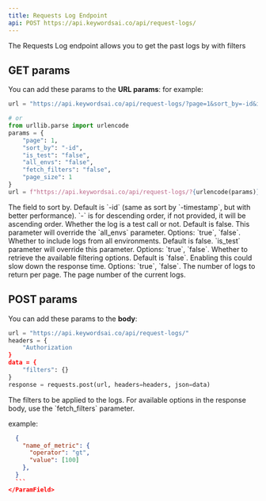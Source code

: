 ```yaml
---
title: Requests Log Endpoint
api: POST https://api.keywordsai.co/api/request-logs/
---
```


The Requests Log endpoint allows you to get the past logs by with filters


## GET params
You can add these params to the **URL params**:
for example:

```python
url = "https://api.keywordsai.co/api/request-logs/?page=1&sort_by=-id&is_test=false&all_envs=false&fetch_filters=false&page_size=1"

# or
from urllib.parse import urlencode
params = {
    "page": 1,
    "sort_by": "-id",
    "is_test": "false",
    "all_envs": "false",
    "fetch_filters": "false",
    "page_size": 1
}
url = f"https://api.keywordsai.co/api/request-logs/?{urlencode(params)}"
```

<ParamField path="sort_by" type="string" required>
  The field to sort by. Default is `-id` (same as sort by `-timestamp`, but with better performance).
  `-` is for descending order, if not provided, it will be ascending order.
</ParamField>

<ParamField path="is_test" type="string" default="false">
  Whether the log is a test call or not. Default is false. This parameter will override the `all_envs` parameter.
  Options: `true`, `false`.
</ParamField>

<ParamField path="all_envs" type="string" default="false">
  Whether to include logs from all environments. Default is false. `is_test` parameter will override this parameter.
  Options: `true`, `false`.
</ParamField>

<ParamField path="fetch_filters" type="string" default="false">
  Whether to retrieve the available filtering options. Default is `false`. Enabling this could slow down the response time.
  Options: `true`, `false`.
</ParamField>

<ParamField path="page_size" type="number" default={100}>
  The number of logs to return per page.
</ParamField>

<ParamField path="page" type="number" default={1}>
  The page number of the current logs.
</ParamField>

## POST params
You can add these params to the **body**:
```python
url = "https://api.keywordsai.co/api/request-logs/"
headers = {
    "Authorization
}
data = {
    "filters": {}
}
response = requests.post(url, headers=headers, json=data)
```

<ParamField path="filters" type="object" default={{}}>
  The filters to be applied to the logs. For available options in the response body, use the `fetch_filters` parameter.

  example:
  ```json
    {
      "name_of_metric": {
        "operator": "gt",
        "value": [100]
      },
    }
    ```
</ParamField>